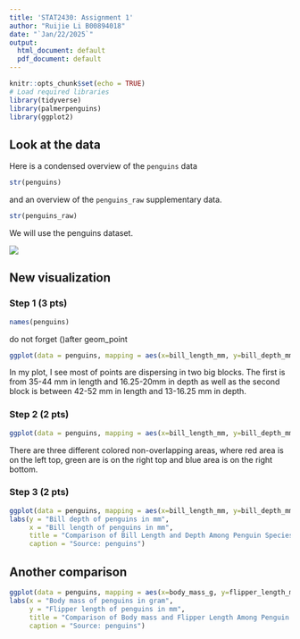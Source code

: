 ```yaml
---
title: 'STAT2430: Assignment 1'
author: "Ruijie Li B00894018"
date: "`Jan/22/2025`"
output:
  html_document: default
  pdf_document: default
---
```


<!--
[10 pts=3+2+2+2+1]

Do not change this. but run this cell before working
on this assignment.
-->

```r
knitr::opts_chunk$set(echo = TRUE)
# Load required libraries
library(tidyverse)
library(palmerpenguins)
library(ggplot2)
```


<!--

Instructions

For assignment 1, complete the following tasks

* Add your name and today's date up at the top of this file * Install the `palmerpenguins` package, unless you've already installed it, by clicking the yellow message at the top of the editing window, or using the Tools > Install packages... menu
* Familiarize yourself with the `penguins` dataset in the next section.
* Draw a plot and refine it twice using the methods from Lesson 5 Making your first plot as directed below
* Before knitting this file, make sure for each figure to:
-describe the figure you plan to show, 
-show your R code for the figure
-show the output of your R code
-say a sentence or 2 about each figure (interpretation)

Your report should 
-->

## Look at the data

Here is a condensed overview of the `penguins` data

```r
str(penguins)
```
and an overview of the `penguins_raw` supplementary data.

```r
str(penguins_raw)
```

We will use the penguins dataset.

<!--
Read the documentation by searching for palmerpenguins in the "Help" tab.
-->

![](penguinscompare.jpg)

## New visualization

### Step 1 (3 pts)

<!--

q1.1

Write a R code (1 line) that print the names of the columns of the penguins dataset. [0.5 pts]

-->


```r
names(penguins)
```


<!--

q1.2

Create a scatterplot of bill length (on the x axis) and bill depth (on the y axis).  Make the simplest plot you can, using just `ggplot`, `aes` and `geom_point`. [1.5 pts]

-->

do not forget ()after geom_point
```r
ggplot(data = penguins, mapping = aes(x=bill_length_mm, y=bill_depth_mm)) + geom_point()
```


<!--
q1.3

Write 1 sentence that describes what you see (or do not see)  in your plot [1 pt]

-->
In my plot, I see most of points are dispersing in two big blocks. The first is from 35-44 mm in length and 16.25-20mm in depth as well as the second block is between 42-52 mm in length and 13-16.25 mm in depth.

### Step 2 (2 pts)

<!--
q2.1

Refine your previous plot, adding colour or shape to indicate the species. Just do the minimal change. (2 pts)
-->


```r
ggplot(data = penguins, mapping = aes(x=bill_length_mm, y=bill_depth_mm, colour = species)) + geom_point()
```


<!--

q2.2

Replace this sentence with a 1 sentence description of the new information revealed by this addition. (1 pt)

-->
There are three different colored non-overlapping areas, where red area is on the left top, green are is on the right top and blue area is on the right bottom.

### Step 3 (2 pts)

<!--

q3.1

Refine your plot by adding informative and readable axis labels and a brief title for the plot.
-->


```r
ggplot(data = penguins, mapping = aes(x=bill_length_mm, y=bill_depth_mm, colour = species)) + geom_point() + 
labs(y = "Bill depth of penguins in mm",
     x = "Bill length of penguins in mm",
     title = "Comparison of Bill Length and Depth Among Penguin Species",
     caption = "Source: penguins")
```


## Another comparison 

<!--

q4 (2 pts)

Make any additional plot of your choice to illustrate another aspect of the comparison of penguins morphologies across species 
-->


```r
ggplot(data = penguins, mapping = aes(x=body_mass_g, y=flipper_length_mm, colour = species)) + geom_point() + 
labs(x = "Body mass of penguins in gram",
     y = "Flipper length of penguins in mm",
     title = "Comparison of Body mass and Flipper Length Among Penguin Species",
     caption = "Source: penguins")
```


<!--

q5 Knit and submit Rmd+pdf (1 pt)

Knit your work to pdf (click "knit" in the menu just at the top of the editing window).

If knitting does not work, spot the line with an error, fix the error in your Rmd file, then reknit. Iterate this procedure until until there are no errors and knitting finishes.

If knitting to pdf does not work, knit to html, load the html in your web browser and use the print function of your browser to print your html file 'as pdf'.

Once done, upload two files, (one after the other): your Rmd file and the knitted pdf.

DO NOT FORGET TO REPLACE your name and banner id in the header of this file, but do NOT mess up the header!

Pushing your report to github [Unmarked but do it!]

Stage, commit and push your final .Rmd and your .html file to your GitHub repository (as done in W2 task number 3- see instructions on Brightspace>Week 2).

-->

